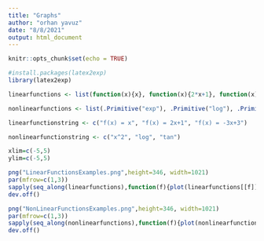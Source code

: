 ---
title: "Graphs"
author: "orhan yavuz"
date: "8/8/2021"
output: html_document
---

```{r setup, include=FALSE}
knitr::opts_chunk$set(echo = TRUE)
```

```{r}
#install.packages(latex2exp)
library(latex2exp)
```

```{r}
linearfunctions <- list(function(x){x}, function(x){2*x+1}, function(x){-3*x+3})

nonlinearfunctions <- list(.Primitive("exp"), .Primitive("log"), .Primitive("tan"))

linearfunctionstring <- c("f(x) = x", "f(x) = 2x+1", "f(x) = -3x+3")

nonlinearfunctionstring <- c("x^2", "log", "tan")
```

```{r}
xlim=c(-5,5)
ylim=c(-5,5)

png("LinearFunctionsExamples.png",height=346, width=1021)
par(mfrow=c(1,3))
sapply(seq_along(linearfunctions),function(f){plot(linearfunctions[[f]],xlab="x",ylab="y",main=TeX(linearfunctionstring)[f],xlim=xlim,ylim=ylim,lwd=2.5,col=f+1)})
dev.off()

png("NonLinearFunctionsExamples.png",height=346, width=1021)
par(mfrow=c(1,3))
sapply(seq_along(nonlinearfunctions),function(f){plot(nonlinearfunctions[[f]],xlab="x",ylab="y",main=TeX(nonlinearfunctionstring[f]),xlim=c(-5,5),ylim=c(-5,5),lwd=2.5,col=f+4)})
dev.off()
```
